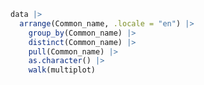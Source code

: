 

```r

data |>
  arrange(Common_name, .locale = "en") |>
	group_by(Common_name) |>
	distinct(Common_name) |>
	pull(Common_name) |>
	as.character() |>
	walk(multiplot)
 
```




